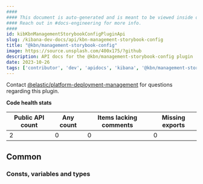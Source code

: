 ```yaml
---
####
#### This document is auto-generated and is meant to be viewed inside our experimental, new docs system.
#### Reach out in #docs-engineering for more info.
####
id: kibKbnManagementStorybookConfigPluginApi
slug: /kibana-dev-docs/api/kbn-management-storybook-config
title: "@kbn/management-storybook-config"
image: https://source.unsplash.com/400x175/?github
description: API docs for the @kbn/management-storybook-config plugin
date: 2023-10-26
tags: ['contributor', 'dev', 'apidocs', 'kibana', '@kbn/management-storybook-config']
---
```




Contact [@elastic/platform-deployment-management](https://github.com/orgs/elastic/teams/platform-deployment-management) for questions regarding this plugin.

**Code health stats**

| Public API count  | Any count | Items lacking comments | Missing exports |
|-------------------|-----------|------------------------|-----------------|
| 2 | 0 | 0 | 0 |

## Common

### Consts, variables and types
<DocDefinitionList data={kbnManagementStorybookConfigObj.common.misc}/>


